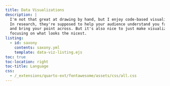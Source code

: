 ```yaml
---
title: Data Visualizations
description: |
  I'm not that great at drawing by hand, but I enjoy code-based visualizations!
  In research, they're supposed to help your audience understand you faster
  and bring your point across. But it's also nice to just make visualizations
  focusing on what looks the nicest.
listing:
  - id: saxony
    contents: saxony.yml
    template: data-viz-listing.ejs
toc: true
toc-location: right
toc-title: Language
css:
  - /_extensions/quarto-ext/fontawesome/assets/css/all.css
---
```


::: {#saxony}
:::
